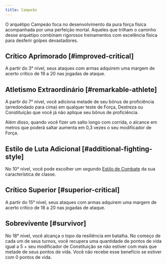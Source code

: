 ```yaml
---
title: Campeão
---
```


O arquétipo Campeão foca no desenvolvimento da pura força física acompanhada por uma perfeição mortal. Aqueles que trilham o caminho desse arquétipo combinam rigorosos treinamentos com excelência física para desferir golpes devastadores.

## Crítico Aprimorado [#improved-critical]

A partir do 3° nível, seus ataques com armas adquirem uma margem de acerto crítico de 19 a 20 nas jogadas de ataque.

## Atletismo Extraordinário [#remarkable-athlete]

A partir do 7° nível, você adiciona metade de seu bônus de proficiência (arredondado para cima) em qualquer teste de Força, Destreza ou Constituição que você já não aplique seu bônus de proficiência.

Além disso, quando você fizer um salto longo com corrida, o alcance em metros que poderá saltar aumenta em 0,3 vezes o seu modificador de Força.

## Estilo de Luta Adicional [#additional-fighting-style]

No 10° nível, você pode escolher um segundo [Estilo de Combate](/kompendium/dnd5/classes/fighter#fighting-style) da sua característica de classe.

## Crítico Superior [#superior-critical]

A partir do 15° nível, seus ataques com armas adquirem uma margem de acerto crítico de 18 a 20 nas jogadas de ataque.

## Sobrevivente [#survivor]

No 18° nível, você alcança o topo da resiliência em batalha. No começo de cada um de seus turnos, você recupera uma quantidade de pontos de vida igual a 5 + seu modificador de Constituição se não estiver com mais que metade de seus pontos de vida. Você não recebe esse benefício se estiver com 0 pontos de vida.
